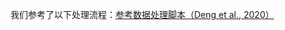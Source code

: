 我们参考了以下处理流程：[参考数据处理脚本（Deng et al., 2020）](https://github.com/colemanderr-lab/Deng-2020/blob/master/Data_processing.Rmd)
